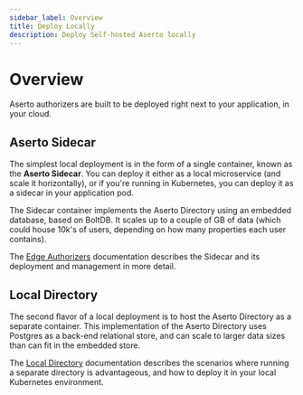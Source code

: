 ```yaml
---
sidebar_label: Overview
title: Deploy Locally
description: Deploy Self-hosted Aserto locally
---
```


# Overview

Aserto authorizers are built to be deployed right next to your application, in your cloud.

## Aserto Sidecar

The simplest local deployment is in the form of a single container, known as the **Aserto Sidecar**. You can deploy it either as a local microservice (and scale it horizontally), or if you're running in Kubernetes, you can deploy it as a sidecar in your application pod.

The Sidecar container implements the Aserto Directory using an embedded database, based on BoltDB. It scales up to a couple of GB of data (which could house 10k's of users, depending on how many properties each user contains).

The [Edge Authorizers](/docs/architecture/authorizer/edge-authorizer/overview) documentation describes the Sidecar and its deployment and management in more detail.

## Local Directory

The second flavor of a local deployment is to host the Aserto Directory as a separate container. This implementation of the Aserto Directory uses Postgres as a back-end relational store, and can scale to larger data sizes than can fit in the embedded store.

The [Local Directory](local-directory/overview.mdx) documentation describes the scenarios where running a separate directory is advantageous, and how to deploy it in your local Kubernetes environment.
